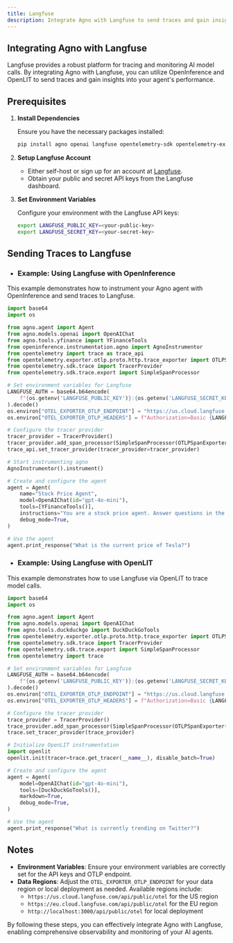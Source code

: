```yaml
---
title: Langfuse
description: Integrate Agno with Langfuse to send traces and gain insights into your agent's performance.
---
```


## Integrating Agno with Langfuse

Langfuse provides a robust platform for tracing and monitoring AI model calls. By integrating Agno with Langfuse, you can utilize OpenInference and OpenLIT to send traces and gain insights into your agent's performance.

## Prerequisites

1. **Install Dependencies**

   Ensure you have the necessary packages installed:

   ```bash
   pip install agno openai langfuse opentelemetry-sdk opentelemetry-exporter-otlp openinference-instrumentation-agno
   ```

2. **Setup Langfuse Account**

   - Either self-host or sign up for an account at [Langfuse](https://us.cloud.langfuse.com).
   - Obtain your public and secret API keys from the Langfuse dashboard.

3. **Set Environment Variables**

   Configure your environment with the Langfuse API keys:

   ```bash
   export LANGFUSE_PUBLIC_KEY=<your-public-key>
   export LANGFUSE_SECRET_KEY=<your-secret-key>
   ```

## Sending Traces to Langfuse

- ### Example: Using Langfuse with OpenInference

This example demonstrates how to instrument your Agno agent with OpenInference and send traces to Langfuse.

```python
import base64
import os

from agno.agent import Agent
from agno.models.openai import OpenAIChat
from agno.tools.yfinance import YFinanceTools
from openinference.instrumentation.agno import AgnoInstrumentor
from opentelemetry import trace as trace_api
from opentelemetry.exporter.otlp.proto.http.trace_exporter import OTLPSpanExporter
from opentelemetry.sdk.trace import TracerProvider
from opentelemetry.sdk.trace.export import SimpleSpanProcessor

# Set environment variables for Langfuse
LANGFUSE_AUTH = base64.b64encode(
    f"{os.getenv('LANGFUSE_PUBLIC_KEY')}:{os.getenv('LANGFUSE_SECRET_KEY')}".encode()
).decode()
os.environ["OTEL_EXPORTER_OTLP_ENDPOINT"] = "https://us.cloud.langfuse.com/api/public/otel"
os.environ["OTEL_EXPORTER_OTLP_HEADERS"] = f"Authorization=Basic {LANGFUSE_AUTH}"

# Configure the tracer provider
tracer_provider = TracerProvider()
tracer_provider.add_span_processor(SimpleSpanProcessor(OTLPSpanExporter()))
trace_api.set_tracer_provider(tracer_provider=tracer_provider)

# Start instrumenting agno
AgnoInstrumentor().instrument()

# Create and configure the agent
agent = Agent(
    name="Stock Price Agent",
    model=OpenAIChat(id="gpt-4o-mini"),
    tools=[YFinanceTools()],
    instructions="You are a stock price agent. Answer questions in the style of a stock analyst.",
    debug_mode=True,
)

# Use the agent
agent.print_response("What is the current price of Tesla?")
```

- ### Example: Using Langfuse with OpenLIT

This example demonstrates how to use Langfuse via OpenLIT to trace model calls.

```python
import base64
import os

from agno.agent import Agent
from agno.models.openai import OpenAIChat
from agno.tools.duckduckgo import DuckDuckGoTools
from opentelemetry.exporter.otlp.proto.http.trace_exporter import OTLPSpanExporter
from opentelemetry.sdk.trace import TracerProvider
from opentelemetry.sdk.trace.export import SimpleSpanProcessor
from opentelemetry import trace

# Set environment variables for Langfuse
LANGFUSE_AUTH = base64.b64encode(
    f"{os.getenv('LANGFUSE_PUBLIC_KEY')}:{os.getenv('LANGFUSE_SECRET_KEY')}".encode()
).decode()
os.environ["OTEL_EXPORTER_OTLP_ENDPOINT"] = "https://us.cloud.langfuse.com/api/public/otel"
os.environ["OTEL_EXPORTER_OTLP_HEADERS"] = f"Authorization=Basic {LANGFUSE_AUTH}"

# Configure the tracer provider
trace_provider = TracerProvider()
trace_provider.add_span_processor(SimpleSpanProcessor(OTLPSpanExporter()))
trace.set_tracer_provider(trace_provider)

# Initialize OpenLIT instrumentation
import openlit
openlit.init(tracer=trace.get_tracer(__name__), disable_batch=True)

# Create and configure the agent
agent = Agent(
    model=OpenAIChat(id="gpt-4o-mini"),
    tools=[DuckDuckGoTools()],
    markdown=True,
    debug_mode=True,
)

# Use the agent
agent.print_response("What is currently trending on Twitter?")
```

## Notes

- **Environment Variables**: Ensure your environment variables are correctly set for the API keys and OTLP endpoint.
- **Data Regions**: Adjust the `OTEL_EXPORTER_OTLP_ENDPOINT` for your data region or local deployment as needed. Available regions include:
  - `https://us.cloud.langfuse.com/api/public/otel` for the US region
  - `https://eu.cloud.langfuse.com/api/public/otel` for the EU region
  - `http://localhost:3000/api/public/otel` for local deployment

By following these steps, you can effectively integrate Agno with Langfuse, enabling comprehensive observability and monitoring of your AI agents.